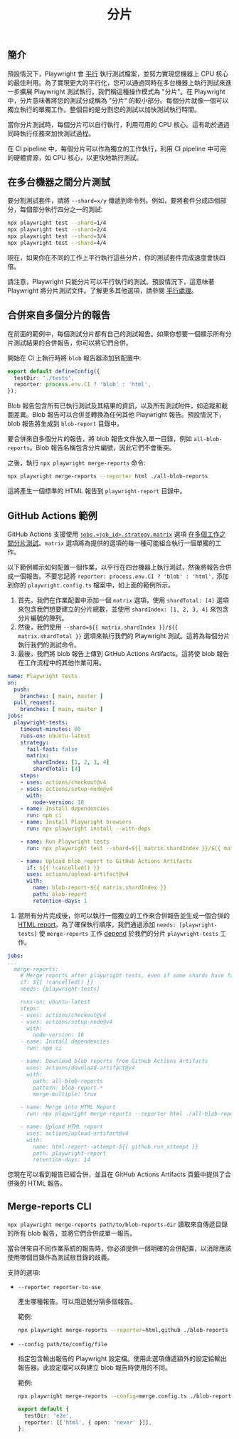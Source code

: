 ﻿---
id: test-sharding
title: "分片"
---

## 簡介

預設情況下，Playwright 會 [平行](./test-parallel.mdx) 執行測試檔案，並努力實現您機器上 CPU 核心的最佳利用。為了實現更大的平行化，您可以通過同時在多台機器上執行測試來進一步擴展 Playwright 測試執行。我們稱這種操作模式為 "分片"。在 Playwright 中，分片意味著將您的測試分成稱為 "分片" 的較小部分。每個分片就像一個可以獨立執行的單獨工作。整個目的是分割您的測試以加快測試執行時間。

當你分片測試時，每個分片可以自行執行，利用可用的 CPU 核心。這有助於通過同時執行任務來加快測試過程。

在 CI pipeline 中，每個分片可以作為獨立的工作執行，利用 CI pipeline 中可用的硬體資源，如 CPU 核心，以更快地執行測試。

## 在多台機器之間分片測試

要分割測試套件，請將 `--shard=x/y` 傳遞到命令列。例如，要將套件分成四個部分，每個部分執行四分之一的測試:

```bash
npx playwright test --shard=1/4
npx playwright test --shard=2/4
npx playwright test --shard=3/4
npx playwright test --shard=4/4
```

現在，如果你在不同的工作上平行執行這些分片，你的測試套件完成速度會快四倍。

請注意，Playwright 只能分片可以平行執行的測試。預設情況下，這意味著 Playwright 將分片測試文件。了解更多其他選項，請參閱 [平行處理](./test-parallel.mdx)。

## 合併來自多個分片的報告

在前面的範例中，每個測試分片都有自己的測試報告。如果你想要一個顯示所有分片測試結果的合併報告，你可以將它們合併。

開始在 CI 上執行時將 `blob` 報告器添加到配置中:

```ts title="playwright.config.ts"
export default defineConfig({
  testDir: './tests',
  reporter: process.env.CI ? 'blob' : 'html',
});
```

Blob 報告包含所有已執行測試及其結果的資訊，以及所有測試附件，如追蹤和截圖差異。Blob 報告可以合併並轉換為任何其他 Playwright 報告。預設情況下，blob 報告將生成到 `blob-report` 目錄中。

要合併來自多個分片的報告，將 blob 報告文件放入單一目錄，例如 `all-blob-reports`。Blob 報告名稱包含分片編號，因此它們不會衝突。

之後，執行 `npx playwright merge-reports` 命令:

```bash
npx playwright merge-reports --reporter html ./all-blob-reports
```

這將產生一個標準的 HTML 報告到 `playwright-report` 目錄中。

## GitHub Actions 範例

GitHub Actions 支援使用 [`jobs.<job_id>.strategy.matrix`](https://docs.github.com/en/actions/using-workflows/workflow-syntax-for-github-actions#jobsjob_idstrategymatrix) 選項 [在多個工作之間分片測試](https://docs.github.com/en/actions/using-jobs/using-a-matrix-for-your-jobs)。`matrix` 選項將為提供的選項的每一種可能組合執行一個單獨的工作。

以下範例顯示如何配置一個作業，以平行在四台機器上執行測試，然後將報告合併成一個報告。不要忘記將 `reporter: process.env.CI ? 'blob' : 'html',` 添加到你的 `playwright.config.ts` 檔案中，如上面的範例所示。

1. 首先，我們在作業配置中添加一個 `matrix` 選項，使用 `shardTotal: [4]` 選項來包含我們想要建立的分片總數，並使用 `shardIndex: [1, 2, 3, 4]` 來包含分片編號的陣列。
1. 然後，我們使用 `--shard=${{ matrix.shardIndex }}/${{ matrix.shardTotal }}` 選項來執行我們的 Playwright 測試。這將為每個分片執行我們的測試命令。
1. 最後，我們將 blob 報告上傳到 GitHub Actions Artifacts。這將使 blob 報告在工作流程中的其他作業可用。

```yaml title=".github/workflows/playwright.yml"
name: Playwright Tests
on:
  push:
    branches: [ main, master ]
  pull_request:
    branches: [ main, master ]
jobs:
  playwright-tests:
    timeout-minutes: 60
    runs-on: ubuntu-latest
    strategy:
      fail-fast: false
      matrix:
        shardIndex: [1, 2, 3, 4]
        shardTotal: [4]
    steps:
    - uses: actions/checkout@v4
    - uses: actions/setup-node@v4
      with:
        node-version: 18
    - name: Install dependencies
      run: npm ci
    - name: Install Playwright browsers
      run: npx playwright install --with-deps

    - name: Run Playwright tests
      run: npx playwright test --shard=${{ matrix.shardIndex }}/${{ matrix.shardTotal }}

    - name: Upload blob report to GitHub Actions Artifacts
      if: ${{ !cancelled() }}
      uses: actions/upload-artifact@v4
      with:
        name: blob-report-${{ matrix.shardIndex }}
        path: blob-report
        retention-days: 1
```

1. 當所有分片完成後，你可以執行一個獨立的工作來合併報告並生成一個合併的 [HTML report](./test-reporters.mdx#html-reporter)。為了確保執行順序，我們通過添加 `needs: [playwright-tests]` 使 `merge-reports` 工作 [depend](https://docs.github.com/en/actions/using-jobs/using-jobs-in-a-workflow#defining-prerequisite-jobs) 於我們的分片 `playwright-tests` 工作。

```yaml title=".github/workflows/playwright.yml"
jobs:
...
  merge-reports:
    # Merge reports after playwright-tests, even if some shards have failed
    if: ${{ !cancelled() }}
    needs: [playwright-tests]

    runs-on: ubuntu-latest
    steps:
    - uses: actions/checkout@v4
    - uses: actions/setup-node@v4
      with:
        node-version: 18
    - name: Install dependencies
      run: npm ci

    - name: Download blob reports from GitHub Actions Artifacts
      uses: actions/download-artifact@v4
      with:
        path: all-blob-reports
        pattern: blob-report-*
        merge-multiple: true

    - name: Merge into HTML Report
      run: npx playwright merge-reports --reporter html ./all-blob-reports

    - name: Upload HTML report
      uses: actions/upload-artifact@v4
      with:
        name: html-report--attempt-${{ github.run_attempt }}
        path: playwright-report
        retention-days: 14
```

您現在可以看到報告已經合併，並且在 GitHub Actions Artifacts 頁籤中提供了合併後的 HTML 報告。



## Merge-reports CLI

`npx playwright merge-reports path/to/blob-reports-dir` 讀取來自傳遞目錄的所有 blob 報告，並將它們合併成單一報告。

當合併來自不同作業系統的報告時，你必須提供一個明確的合併配置，以消除應該使用哪個目錄作為測試根目錄的歧義。

支持的選項:

- `--reporter reporter-to-use`

  產生哪種報告。可以用逗號分隔多個報告。

  範例:

  ```bash
  npx playwright merge-reports --reporter=html,github ./blob-reports
  ```

- `--config path/to/config/file`

  指定包含輸出報告的 Playwright 設定檔。使用此選項傳遞額外的設定給輸出報告器。此設定檔可以與建立 blob 報告時使用的不同。

  範例:

  ```bash
  npx playwright merge-reports --config=merge.config.ts ./blob-reports
  ```

  ```ts title="merge.config.ts"
  export default {
    testDir: 'e2e',
    reporter: [['html', { open: 'never' }]],
  };
  ```




[Accessibility]: /api/class-accessibility.mdx "Accessibility"
[Android]: /api/class-android.mdx "Android"
[AndroidDevice]: /api/class-androiddevice.mdx "AndroidDevice"
[AndroidInput]: /api/class-androidinput.mdx "AndroidInput"
[AndroidSocket]: /api/class-androidsocket.mdx "AndroidSocket"
[AndroidWebView]: /api/class-androidwebview.mdx "AndroidWebView"
[APIRequest]: /api/class-apirequest.mdx "APIRequest"
[APIRequestContext]: /api/class-apirequestcontext.mdx "APIRequestContext"
[APIResponse]: /api/class-apiresponse.mdx "APIResponse"
[APIResponseAssertions]: /api/class-apiresponseassertions.mdx "APIResponseAssertions"
[Browser]: /api/class-browser.mdx "Browser"
[BrowserContext]: /api/class-browsercontext.mdx "BrowserContext"
[BrowserServer]: /api/class-browserserver.mdx "BrowserServer"
[BrowserType]: /api/class-browsertype.mdx "BrowserType"
[CDPSession]: /api/class-cdpsession.mdx "CDPSession"
[Clock]: /api/class-clock.mdx "Clock"
[ConsoleMessage]: /api/class-consolemessage.mdx "ConsoleMessage"
[Coverage]: /api/class-coverage.mdx "Coverage"
[Dialog]: /api/class-dialog.mdx "Dialog"
[Download]: /api/class-download.mdx "Download"
[Electron]: /api/class-electron.mdx "Electron"
[ElectronApplication]: /api/class-electronapplication.mdx "ElectronApplication"
[ElementHandle]: /api/class-elementhandle.mdx "ElementHandle"
[FileChooser]: /api/class-filechooser.mdx "FileChooser"
[Frame]: /api/class-frame.mdx "Frame"
[FrameLocator]: /api/class-framelocator.mdx "FrameLocator"
[GenericAssertions]: /api/class-genericassertions.mdx "GenericAssertions"
[JSHandle]: /api/class-jshandle.mdx "JSHandle"
[Keyboard]: /api/class-keyboard.mdx "Keyboard"
[Locator]: /api/class-locator.mdx "Locator"
[LocatorAssertions]: /api/class-locatorassertions.mdx "LocatorAssertions"
[Logger]: /api/class-logger.mdx "Logger"
[Mouse]: /api/class-mouse.mdx "Mouse"
[Page]: /api/class-page.mdx "Page"
[PageAssertions]: /api/class-pageassertions.mdx "PageAssertions"
[Playwright]: /api/class-playwright.mdx "Playwright"
[PlaywrightAssertions]: /api/class-playwrightassertions.mdx "PlaywrightAssertions"
[Request]: /api/class-request.mdx "Request"
[Response]: /api/class-response.mdx "Response"
[Route]: /api/class-route.mdx "Route"
[Selectors]: /api/class-selectors.mdx "Selectors"
[SnapshotAssertions]: /api/class-snapshotassertions.mdx "SnapshotAssertions"
[TimeoutError]: /api/class-timeouterror.mdx "TimeoutError"
[Touchscreen]: /api/class-touchscreen.mdx "Touchscreen"
[Tracing]: /api/class-tracing.mdx "Tracing"
[Video]: /api/class-video.mdx "Video"
[WebError]: /api/class-weberror.mdx "WebError"
[WebSocket]: /api/class-websocket.mdx "WebSocket"
[Worker]: /api/class-worker.mdx "Worker"
[Fixtures]: /api/class-fixtures.mdx "Fixtures"
[FullConfig]: /api/class-fullconfig.mdx "FullConfig"
[FullProject]: /api/class-fullproject.mdx "FullProject"
[Test]: /api/class-test.mdx "Test"
[TestConfig]: /api/class-testconfig.mdx "TestConfig"
[TestInfo]: /api/class-testinfo.mdx "TestInfo"
[TestInfoError]: /api/class-testinfoerror.mdx "TestInfoError"
[TestOptions]: /api/class-testoptions.mdx "TestOptions"
[TestProject]: /api/class-testproject.mdx "TestProject"
[WorkerInfo]: /api/class-workerinfo.mdx "WorkerInfo"
[Location]: /api/class-location.mdx "Location"
[Reporter]: /api/class-reporter.mdx "Reporter"
[Suite]: /api/class-suite.mdx "Suite"
[TestCase]: /api/class-testcase.mdx "TestCase"
[TestError]: /api/class-testerror.mdx "TestError"
[TestResult]: /api/class-testresult.mdx "TestResult"
[TestStep]: /api/class-teststep.mdx "TestStep"
[Element]: https://developer.mozilla.org/en-US/docs/Web/API/element "Element"
[EvaluationArgument]: /evaluating.mdx#evaluation-argument "EvaluationArgument"
[Promise]: https://developer.mozilla.org/en-US/docs/Web/JavaScript/Reference/Global_Objects/Promise "Promise"
[iterator]: https://developer.mozilla.org/en-US/docs/Web/JavaScript/Reference/Iteration_protocols "Iterator"
[origin]: https://developer.mozilla.org/en-US/docs/Glossary/Origin "Origin"
[selector]: https://developer.mozilla.org/en-US/docs/Web/CSS/CSS_Selectors "selector"
[Serializable]: https://developer.mozilla.org/en-US/docs/Web/JavaScript/Reference/Global_Objects/JSON/stringify#Description "Serializable"
[UIEvent.detail]: https://developer.mozilla.org/en-US/docs/Web/API/UIEvent/detail "UIEvent.detail"
[UnixTime]: https://en.wikipedia.org/wiki/Unix_time "Unix Time"
[xpath]: https://developer.mozilla.org/en-US/docs/Web/XPath "xpath"

[Array]: https://developer.mozilla.org/en-US/docs/Web/JavaScript/Reference/Global_Objects/Array "Array"
[boolean]: https://developer.mozilla.org/en-US/docs/Web/JavaScript/Data_structures#Boolean_type "Boolean"
[Buffer]: https://nodejs.org/api/buffer.html#buffer_class_buffer "Buffer"
[ChildProcess]: https://nodejs.org/api/child_process.html "ChildProcess"
[Error]: https://nodejs.org/api/errors.html#errors_class_error "Error"
[EventEmitter]: https://nodejs.org/api/events.html#events_class_eventemitter "EventEmitter"
[function]: https://developer.mozilla.org/en-US/docs/Web/JavaScript/Reference/Global_Objects/Function "Function"
[FormData]: https://developer.mozilla.org/en-US/docs/Web/API/FormData "FormData"
[Map]: https://developer.mozilla.org/en-US/docs/Web/JavaScript/Reference/Global_Objects/Map "Map"
[Metadata]: https://developer.mozilla.org/en-US/docs/Web/JavaScript/Reference/Global_Objects/Object "Object&lt;string, any&gt;"
[null]: https://developer.mozilla.org/en-US/docs/Web/JavaScript/Reference/Global_Objects/null "null"
[number]: https://developer.mozilla.org/en-US/docs/Web/JavaScript/Data_structures#Number_type "Number"
[Object]: https://developer.mozilla.org/en-US/docs/Web/JavaScript/Reference/Global_Objects/Object "Object"
[Promise]: https://developer.mozilla.org/en-US/docs/Web/JavaScript/Reference/Global_Objects/Promise "Promise"
[Readable]: https://nodejs.org/api/stream.html#stream_class_stream_readable "Readable"
[ReadStream]: https://nodejs.org/api/fs.html#class-fsreadstream "ReadStream"
[RegExp]: https://developer.mozilla.org/en-US/docs/Web/JavaScript/Reference/Global_Objects/RegExp "RegExp"
[string]: https://developer.mozilla.org/en-US/docs/Web/JavaScript/Data_structures#String_type "string"
[void]: https://developer.mozilla.org/en-US/docs/Web/JavaScript/Reference/Global_Objects/undefined "void"
[URL]: https://nodejs.org/api/url.html "URL"
[URLSearchParams]: https://developer.mozilla.org/en-US/docs/Web/API/URLSearchParams "URLSearchParams"

[all available image tags]: https://mcr.microsoft.com/en-us/product/playwright/about "all available image tags"
[Microsoft Artifact Registry]: https://mcr.microsoft.com/en-us/product/playwright/about "Microsoft Artifact Registry"
[Dockerfile.jammy]: https://github.com/microsoft/playwright/blob/main/utils/docker/Dockerfile.jammy "Dockerfile.jammy"
